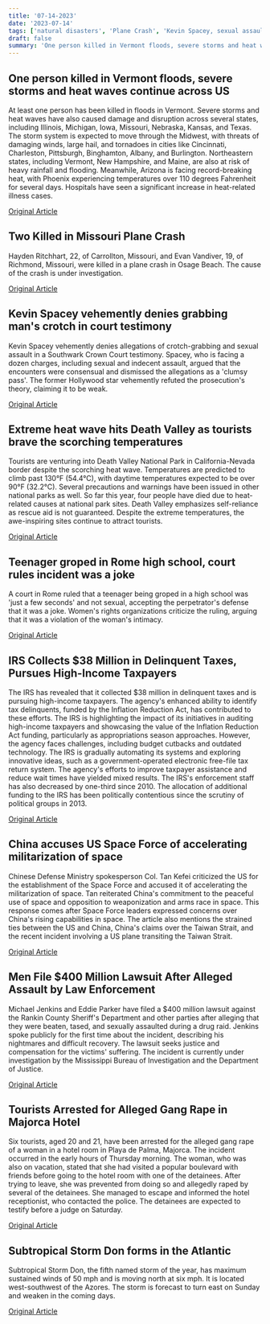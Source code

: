 ```yaml
---
title: '07-14-2023'
date: '2023-07-14'
tags: ['natural disasters', 'Plane Crash', 'Kevin Spacey, sexual assault', 'Extreme Heat Wave', 'Sexual assault', 'IRS', 'Space Militarization', 'Lawsuit', 'Crime', 'Weather']
draft: false
summary: 'One person killed in Vermont floods, severe storms and heat waves continue across US...'
---
```


## One person killed in Vermont floods, severe storms and heat waves continue across US
At least one person has been killed in floods in Vermont. Severe storms and heat waves have also caused damage and disruption across several states, including Illinois, Michigan, Iowa, Missouri, Nebraska, Kansas, and Texas. The storm system is expected to move through the Midwest, with threats of damaging winds, large hail, and tornadoes in cities like Cincinnati, Charleston, Pittsburgh, Binghamton, Albany, and Burlington. Northeastern states, including Vermont, New Hampshire, and Maine, are also at risk of heavy rainfall and flooding. Meanwhile, Arizona is facing record-breaking heat, with Phoenix experiencing temperatures over 110 degrees Fahrenheit for several days. Hospitals have seen a significant increase in heat-related illness cases.

[Original Article](https://abcnews.go.com/US/tornadoes-midwest-floods-northeast-heat-southwest/story?id=101204375)

## Two Killed in Missouri Plane Crash
Hayden Ritchhart, 22, of Carrollton, Missouri, and Evan Vandiver, 19, of Richmond, Missouri, were killed in a plane crash in Osage Beach. The cause of the crash is under investigation.

[Original Article](https://abcnews.go.com/US/wireStory/2-killed-1-injured-small-plane-crashes-lake-101282679)

## Kevin Spacey vehemently denies grabbing man's crotch in court testimony
Kevin Spacey vehemently denies allegations of crotch-grabbing and sexual assault in a Southwark Crown Court testimony. Spacey, who is facing a dozen charges, including sexual and indecent assault, argued that the encounters were consensual and dismissed the allegations as a 'clumsy pass'. The former Hollywood star vehemently refuted the prosecution's theory, claiming it to be weak.

[Original Article](https://abcnews.go.com/International/wireStory/kevin-spacey-denies-crotch-grabbing-trademark-101278792)

## Extreme heat wave hits Death Valley as tourists brave the scorching temperatures
Tourists are venturing into Death Valley National Park in California-Nevada border despite the scorching heat wave. Temperatures are predicted to climb past 130°F (54.4°C), with daytime temperatures expected to be over 90°F (32.2°C). Several precautions and warnings have been issued in other national parks as well. So far this year, four people have died due to heat-related causes at national park sites. Death Valley emphasizes self-reliance as rescue aid is not guaranteed. Despite the extreme temperatures, the awe-inspiring sites continue to attract tourists.

[Original Article](https://abcnews.go.com/US/wireStory/death-valley-visitors-drawn-hottest-spot-earth-ongoing-101251750)

## Teenager groped in Rome high school, court rules incident was a joke
A court in Rome ruled that a teenager being groped in a high school was 'just a few seconds' and not sexual, accepting the perpetrator's defense that it was a joke. Women's rights organizations criticize the ruling, arguing that it was a violation of the woman's intimacy.

[Original Article](https://abcnews.go.com/Technology/wireStory/italians-outraged-after-judge-clears-man-groping-teen-101269306)

## IRS Collects $38 Million in Delinquent Taxes, Pursues High-Income Taxpayers
The IRS has revealed that it collected $38 million in delinquent taxes and is pursuing high-income taxpayers. The agency's enhanced ability to identify tax delinquents, funded by the Inflation Reduction Act, has contributed to these efforts. The IRS is highlighting the impact of its initiatives in auditing high-income taxpayers and showcasing the value of the Inflation Reduction Act funding, particularly as appropriations season approaches. However, the agency faces challenges, including budget cutbacks and outdated technology. The IRS is gradually automating its systems and exploring innovative ideas, such as a government-operated electronic free-file tax return system. The agency's efforts to improve taxpayer assistance and reduce wait times have yielded mixed results. The IRS's enforcement staff has also decreased by one-third since 2010. The allocation of additional funding to the IRS has been politically contentious since the scrutiny of political groups in 2013.

[Original Article](https://abcnews.go.com/Politics/wireStory/irs-collected-38-million-175-high-income-tax-101266065)

## China accuses US Space Force of accelerating militarization of space
Chinese Defense Ministry spokesperson Col. Tan Kefei criticized the US for the establishment of the Space Force and accused it of accelerating the militarization of space. Tan reiterated China's commitment to the peaceful use of space and opposition to weaponization and arms race in space. This response comes after Space Force leaders expressed concerns over China's rising capabilities in space. The article also mentions the strained ties between the US and China, China's claims over the Taiwan Strait, and the recent incident involving a US plane transiting the Taiwan Strait.

[Original Article](https://abcnews.go.com/International/wireStory/china-accuses-us-militarizing-space-protest-navy-planes-101266936)

## Men File $400 Million Lawsuit After Alleged Assault by Law Enforcement
Michael Jenkins and Eddie Parker have filed a $400 million lawsuit against the Rankin County Sheriff's Department and other parties after alleging that they were beaten, tased, and sexually assaulted during a drug raid. Jenkins spoke publicly for the first time about the incident, describing his nightmares and difficult recovery. The lawsuit seeks justice and compensation for the victims' suffering. The incident is currently under investigation by the Mississippi Bureau of Investigation and the Department of Justice.

[Original Article](https://abcnews.go.com/US/2-black-men-allegedly-assaulted-mississippi-deputies-speak/story?id=101213633)

## Tourists Arrested for Alleged Gang Rape in Majorca Hotel
Six tourists, aged 20 and 21, have been arrested for the alleged gang rape of a woman in a hotel room in Playa de Palma, Majorca. The incident occurred in the early hours of Thursday morning. The woman, who was also on vacation, stated that she had visited a popular boulevard with friends before going to the hotel room with one of the detainees. After trying to leave, she was prevented from doing so and allegedly raped by several of the detainees. She managed to escape and informed the hotel receptionist, who contacted the police. The detainees are expected to testify before a judge on Saturday.

[Original Article](https://abcnews.go.com/International/wireStory/6-german-tourists-arrested-suspected-rape-german-teen-101275539)

## Subtropical Storm Don forms in the Atlantic
Subtropical Storm Don, the fifth named storm of the year, has maximum sustained winds of 50 mph and is moving north at six mph. It is located west-southwest of the Azores. The storm is forecast to turn east on Sunday and weaken in the coming days.

[Original Article](https://abcnews.go.com/International/wireStory/subtropical-storm-don-forms-open-atlantic-waters-named-101281541)
